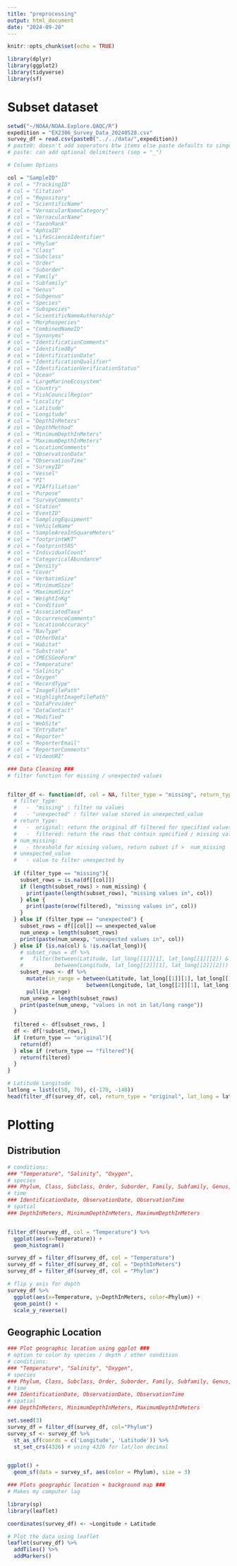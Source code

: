 ```yaml
---
title: "preprocessing"
output: html_document
date: "2024-09-20"
---
```


```r
knitr::opts_chunk$set(echo = TRUE)
```

```r
library(dplyr)
library(ggplot2)
library(tidyverse)
library(sf)
```

# Subset dataset

```r
setwd("~/NOAA/NOAA.Explore.QAQC/R")
expedition = "EX2306_Survey_Data_20240528.csv"
survey_df = read.csv(paste0("../../data/",expedition))
# paste0: doesn't add seperators btw items else paste defaults to singel space
# paste: can add optional delimiteers (sep = "_")
```

```r
# Column Options

col = "SampleID"
# col = "TrackingID"
# col = "Citation"
# col = "Repository"
# col = "ScientificName"
# col = "VernacularNameCategory"
# col = "VernacularName"
# col = "TaxonRank"
# col = "AphiaID"
# col = "LifeScienceIdentifier"
# col = "Phylum"
# col = "Class"
# col = "Subclass"
# col = "Order"
# col = "Suborder"
# col = "Family"
# col = "Subfamily"
# col = "Genus"
# col = "Subgenus"
# col = "Species"
# col = "Subspecies"
# col = "ScientificNameAuthorship"
# col = "Morphospecies"
# col = "CombinedNameID"
# col = "Synonyms"
# col = "IdentificationComments"
# col = "IdentifiedBy"
# col = "IdentificationDate"
# col = "IdentificationQualifier"
# col = "IdentificationVerificationStatus"
# col = "Ocean"
# col = "LargeMarineEcosystem"
# col = "Country"
# col = "FishCouncilRegion"
# col = "Locality"
# col = "Latitude"
# col = "Longitude"
# col = "DepthInMeters"
# col = "DepthMethod"
# col = "MinimumDepthInMeters"
# col = "MaximumDepthInMeters"
# col = "LocationComments"
# col = "ObservationDate"
# col = "ObservationTime"
# col = "SurveyID"
# col = "Vessel"
# col = "PI"
# col = "PIAffiliation"
# col = "Purpose"
# col = "SurveyComments"
# col = "Station"
# col = "EventID"
# col = "SamplingEquipment"
# col = "VehicleName"
# col = "SampleAreaInSquareMeters"
# col = "footprintWKT"
# col = "footprintSRS"
# col = "IndividualCount"
# col = "CategoricalAbundance"
# col = "Density"
# col = "Cover"
# col = "VerbatimSize"
# col = "MinimumSize"
# col = "MaximumSize"
# col = "WeightInKg"
# col = "Condition"
# col = "AssociatedTaxa"
# col = "OccurrenceComments"
# col = "LocationAccuracy"
# col = "NavType"
# col = "OtherData"
# col = "Habitat"
# col = "Substrate"
# col = "CMECSGeoForm"
# col = "Temperature"
# col = "Salinity"
# col = "Oxygen"
# col = "RecordType"
# col = "ImageFilePath"
# col = "HighlightImageFilePath"
# col = "DataProvider"
# col = "DataContact"
# col = "Modified"
# col = "WebSite"
# col = "EntryDate"
# col = "Reporter"
# col = "ReporterEmail"
# col = "ReporterComments"
# col = "VideoURI"
```

```r
### Data Cleaning ###
# filter function for missing / unexpected values


filter_df <- function(df, col = NA, filter_type = "missing", return_type = "original", num_missing = 0, unexpected_value = -999, lat_long = NA) {
  # filter_type: 
  #   -  "missing" : filter na values
  #   - "unexpected" : filter value stored in unexpected_value
  # return_type: 
  #   -  original: return the original df filtered for specified values
  #   -  filtered: return the rows that contain specified / missing value
  # num_missing:
  #   - threshold for missing values, return subset if >  num_missing
  # unexpected_value
  #   - value to filter unexpected by
  
  if (filter_type == "missing"){
    subset_rows = is.na(df[[col]])
    if (length(subset_rows) > num_missing) {
      print(paste(length(subset_rows), "missing values in", col))
    } else {
      print(paste(nrow(filtered), "missing values in", col))
    }
  } else if (filter_type == "unexpected") {
    subset_rows = df[[col]] == unexpected_value
    num_unexp = length(subset_rows)
    print(paste(num_unexp, "unexpected values in", col))
  } else if (is.na(col) & !is.na(lat_long)){
    # subset_rows = df %>%
    #   filter(between(Latitude, lat_long[[1]][1], lat_long[[1]][2]) &
    #          between(Longitude, lat_long[[2]][1], lat_long[[2]][2]))
    subset_rows <- df %>%
      mutate(in_range = between(Latitude, lat_long[[1]][1], lat_long[[1]][2]) &
                         between(Longitude, lat_long[[2]][1], lat_long[[2]][2])) %>%
      pull(in_range)
    num_unexp = length(subset_rows)
    print(paste(num_unexp, "values in not in lat/long range"))
  }
  
  filtered <- df[subset_rows, ]
  df <- df[!subset_rows,]
  if (return_type == "original"){
    return(df)
  } else if (return_type == "filtered"){
    return(filtered)
  }
}
```

```r
# Latitude Longitude
latlong = list(c(50, 70), c(-170, -140))
head(filter_df(survey_df, col, return_type = "original", lat_long = latlong))
```





# Plotting

  
## Distribution
```r
# conditions:
### "Temperature", "Salinity", "Oxygen", 
# species
### Phylum, Class, Subclass, Order, Suborder, Family, Subfamily, Genus, Subgenus, Species, Subspecies
# time
### IdentificationDate, ObservationDate, ObservationTime
# spatial
### DepthInMeters, MinimumDepthInMeters, MaximumDepthInMeters


filter_df(survey_df, col = "Temperature") %>% 
  ggplot(aes(x=Temperature)) + 
  geom_histogram()

survey_df = filter_df(survey_df, col = "Temperature") 
survey_df = filter_df(survey_df, col = "DepthInMeters") 
survey_df = filter_df(survey_df, col = "Phylum") 

# flip y axis for depth
survey_df %>% 
  ggplot(aes(x=Temperature, y=DepthInMeters, color=Phylum)) + 
  geom_point() + 
  scale_y_reverse()
```

  
  
## Geographic Location
```r
### Plot geographic location using ggplot ###
# option to color by species / depth / other condition
# conditions:
### "Temperature", "Salinity", "Oxygen", 
# species
### Phylum, Class, Subclass, Order, Suborder, Family, Subfamily, Genus, Subgenus, Species, Subspecies
# time
### IdentificationDate, ObservationDate, ObservationTime
# spatial
### DepthInMeters, MinimumDepthInMeters, MaximumDepthInMeters

set.seed(3)
survey_df = filter_df(survey_df, col="Phylum")
survey_sf <- survey_df %>% 
  st_as_sf(coords = c('Longitude', 'Latitude')) %>%
  st_set_crs(4326) # using 4326 for lat/lon decimal 


ggplot() +
  geom_sf(data = survey_sf, aes(color = Phylum), size = 3) 

```

```r
### Plots geographic location + background map ###
# Makes my computer lag 

library(sp)
library(leaflet)

coordinates(survey_df) <- ~Longitude + Latitude

# Plot the data using leaflet
leaflet(survey_df) %>%
  addTiles() %>%
  addMarkers()
```
  
